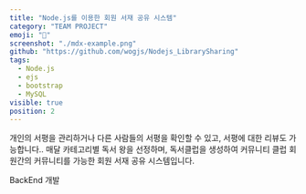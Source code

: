 ```yaml
---
title: "Node.js를 이용한 회원 서재 공유 시스템"
category: "TEAM PROJECT"
emoji: "📓"
screenshot: "./mdx-example.png"
github: "https://github.com/wogjs/Nodejs_LibrarySharing"
tags:
  - Node.js
  - ejs
  - bootstrap
  - MySQL
visible: true
position: 2
---
```


개인의 서평을 관리하거나 다른 사람들의 서평을 확인할 수 있고, 서평에 대한 리뷰도 가능합니다..
매달 카테고리별 독서 왕을 선정하며, 독서클럽을 생성하여 커뮤니티 클럽 회원간의 커뮤니티를 가능한 회원 서재 공유 시스템입니다.

BackEnd 개발